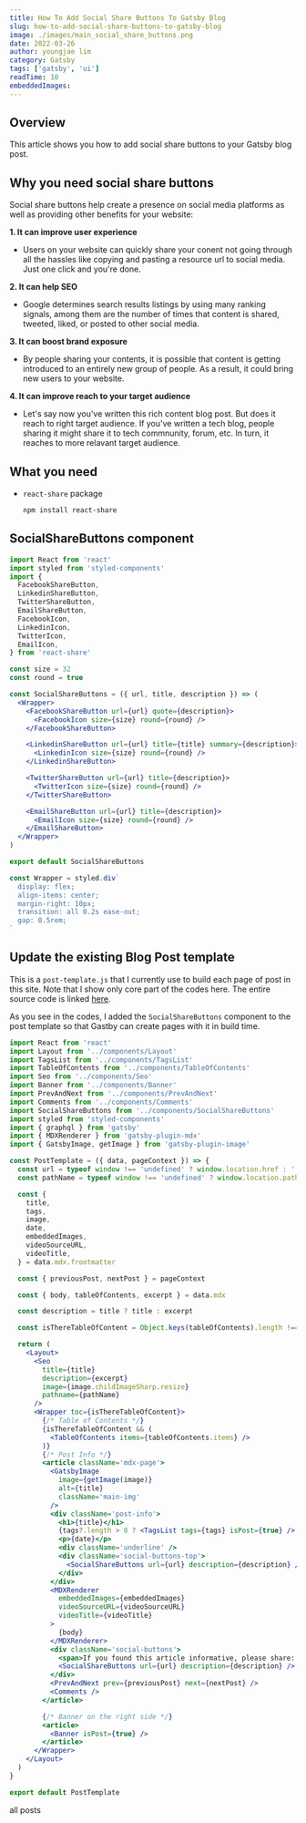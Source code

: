 ```yaml
---
title: How To Add Social Share Buttons To Gatsby Blog
slug: how-to-add-social-share-buttons-to-gatsby-blog
image: ./images/main_social_share_buttons.png
date: 2022-03-26
author: youngjae lim
category: Gatsby
tags: ['gatsby', 'ui']
readTime: 10
embeddedImages:
---
```



## Overview

This article shows you how to add social share buttons to your Gatsby blog post.

## Why you need social share buttons

Social share buttons help create a presence on social media platforms as well as providing other benefits for your website:

**1. It can improve user experience**

- Users on your website can quickly share your conent not going through all the hassles like copying and pasting a resource url to social media. Just one click and you're done.

**2. It can help SEO**

- Google determines search results listings by using many ranking signals, among them are the number of times that content is shared, tweeted, liked, or posted to other social media.

**3. It can boost brand exposure**

- By people sharing your contents, it is possible that content is getting introduced to an entirely new group of people. As a result, it could bring new users to your website.

**4. It can improve reach to your target audience**

- Let's say now you've written this rich content blog post. But does it reach to right target audience. If you've written a tech blog, people sharing it might share it to tech commnunity, forum, etc. In turn, it reaches to more relavant target audience.

## What you need

- `react-share` package

  ```bash
  npm install react-share
  ```

## SocialShareButtons component

```jsx file=./src/components/SocialShareButtons.js
import React from 'react'
import styled from 'styled-components'
import {
  FacebookShareButton,
  LinkedinShareButton,
  TwitterShareButton,
  EmailShareButton,
  FacebookIcon,
  LinkedinIcon,
  TwitterIcon,
  EmailIcon,
} from 'react-share'

const size = 32
const round = true

const SocialShareButtons = ({ url, title, description }) => (
  <Wrapper>
    <FacebookShareButton url={url} quote={description}>
      <FacebookIcon size={size} round={round} />
    </FacebookShareButton>

    <LinkedinShareButton url={url} title={title} summary={description}>
      <LinkedinIcon size={size} round={round} />
    </LinkedinShareButton>

    <TwitterShareButton url={url} title={description}>
      <TwitterIcon size={size} round={round} />
    </TwitterShareButton>

    <EmailShareButton url={url} title={description}>
      <EmailIcon size={size} round={round} />
    </EmailShareButton>
  </Wrapper>
)

export default SocialShareButtons

const Wrapper = styled.div`
  display: flex;
  align-items: center;
  margin-right: 10px;
  transition: all 0.2s ease-out;
  gap: 0.5rem;
`
```

## Update the existing Blog Post template

This is a `post-template.js` that I currently use to build each page of post in this site. Note that I show only core part of the codes here. The entire source code is linked [here](https://github.com/youngjae-lim/youngjae-lim.github.io/blob/dev/src/templates/post-template.js).

As you see in the codes, I added the `SocialShareButtons` component to the post template so that Gastby can create pages with it in build time.

```jsx file=./src/templates/post-template.js add=9,73-76
import React from 'react'
import Layout from '../components/Layout'
import TagsList from '../components/TagsList'
import TableOfContents from '../components/TableOfContents'
import Seo from '../components/Seo'
import Banner from '../components/Banner'
import PrevAndNext from '../components/PrevAndNext'
import Comments from '../components/Comments'
import SocialShareButtons from '../components/SocialShareButtons'
import styled from 'styled-components'
import { graphql } from 'gatsby'
import { MDXRenderer } from 'gatsby-plugin-mdx'
import { GatsbyImage, getImage } from 'gatsby-plugin-image'

const PostTemplate = ({ data, pageContext }) => {
  const url = typeof window !== 'undefined' ? window.location.href : ''
  const pathName = typeof window !== 'undefined' ? window.location.pathname : ''

  const {
    title,
    tags,
    image,
    date,
    embeddedImages,
    videoSourceURL,
    videoTitle,
  } = data.mdx.frontmatter

  const { previousPost, nextPost } = pageContext

  const { body, tableOfContents, excerpt } = data.mdx

  const description = title ? title : excerpt

  const isThereTableOfContent = Object.keys(tableOfContents).length !== 0

  return (
    <Layout>
      <Seo
        title={title}
        description={excerpt}
        image={image.childImageSharp.resize}
        pathname={pathName}
      />
      <Wrapper toc={isThereTableOfContent}>
        {/* Table of Contents */}
        {isThereTableOfContent && (
          <TableOfContents items={tableOfContents.items} />
        )}
        {/* Post Info */}
        <article className='mdx-page'>
          <GatsbyImage
            image={getImage(image)}
            alt={title}
            className='main-img'
          />
          <div className='post-info'>
            <h1>{title}</h1>
            {tags?.length > 0 ? <TagsList tags={tags} isPost={true} /> : ''}
            <p>{date}</p>
            <div className='underline' />
            <div className='social-buttons-top'>
              <SocialShareButtons url={url} description={description} />
            </div>
          </div>
          <MDXRenderer
            embeddedImages={embeddedImages}
            videoSourceURL={videoSourceURL}
            videoTitle={videoTitle}
          >
            {body}
          </MDXRenderer>
          <div className='social-buttons'>
            <span>If you found this article informative, please share: </span>
            <SocialShareButtons url={url} description={description} />
          </div>
          <PrevAndNext prev={previousPost} next={nextPost} />
          <Comments />
        </article>

        {/* Banner on the right side */}
        <article>
          <Banner isPost={true} />
        </article>
      </Wrapper>
    </Layout>
  )
}

export default PostTemplate
```

<Link to='/posts' className='btn center-btn'>
  all posts
</Link>
